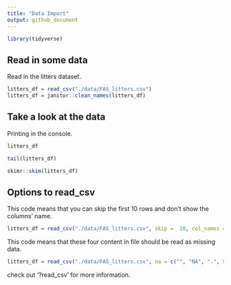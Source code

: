 ```yaml
---
title: "Data Import"
output: github_document
---
```


```r
library(tidyverse)
```

## Read in some data

Read in the litters dataset.

```r
litters_df = read_csv("./data/FAS_litters.csv")
litters_df = janitor::clean_names(litters_df)
```


## Take a look at the data

Printing in the console.

```r
litters_df
```

```r
tail(litters_df)
```

```r
skimr::skim(litters_df)
```


## Options to read_csv

This code means that you can skip the first 10 rows and don't show the columns' name.

```r
litters_df = read_csv("./data/FAS_litters.csv", skip =  10, col_names = FALSE)
```

This code means that these four content in file should be read as missing data.

```r
litters_df = read_csv("./data/FAS_litters.csv", na = c("", "NA", ".", 999))
```

check out '?read_csv' for more information.



